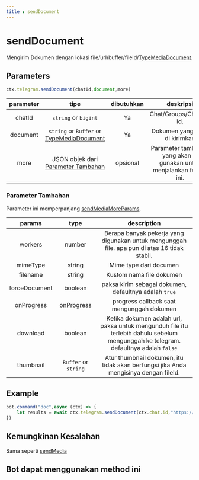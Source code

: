 ```yaml
--- 
title : sendDocument
--- 
```

# sendDocument
Mengirim Dokumen dengan lokasi file/url/buffer/fileId/[TypeMediaDocument](/beta/modules/Utils.Medias.html#TypeMessageMediaDocument). 
## Parameters 
```ts  
ctx.telegram.sendDocument(chatId,document,more)
```

| parameter | tipe | dibutuhkan | deskripsi | 
| :----: | :---: | :-----: | :---------: |
| chatId | `string` or `bigint` | Ya | Chat/Groups/Channel id. |
| document | `string` or `Buffer` or [TypeMediaDocument](/beta/modules/Utils.Medias.html#TypeMessageMediaDocument) | Ya | Dokumen yang akan di kirimkan |
| more | JSON objek dari [Parameter Tambahan](#parameter-tambahan) | opsional | Parameter tambahan yang akan di gunakan untuk menjalankan fungsi ini. | 

### Parameter Tambahan
Parameter ini memperpanjang [sendMediaMoreParams](/methods/Media/sendMedia#parameter-tambahan).

| params | type | description | 
| :----: | :---: | :---------: |
| workers | number | Berapa banyak pekerja yang digunakan untuk mengunggah file. apa pun di atas 16 tidak stabil. |
| mimeType | string | Mime type dari documen |
| filename | string | Kustom nama file dokumen | 
| forceDocument |  boolean | paksa kirim sebagai dokumen, defaultnya adalah `true` | 
| onProgress | [onProgress](/beta/interfaces/Telegram.Media.onProgress.html) | progress callback saat mengunggah dokumen | 
| download | boolean | Ketika dokumen adalah url, paksa untuk mengunduh file itu terlebih dahulu sebelum mengunggah ke telegram. defaultnya adalah `false` | 
| thumbnail | `Buffer` or `string` | Atur thumbnail dokumen, itu tidak akan berfungsi jika Anda mengisinya dengan fileId. | 


## Example 
```ts headlight="2"
bot.command("doc",async (ctx) => {
    let results = await ctx.telegram.sendDocument(ctx.chat.id,"https://tgsnake.js.org/images/tgsnake.jpg")
})
```
## Kemungkinan Kesalahan
Sama seperti [sendMedia](/methods/Media/sendMedia#possible-error)
## Bot dapat menggunakan method ini